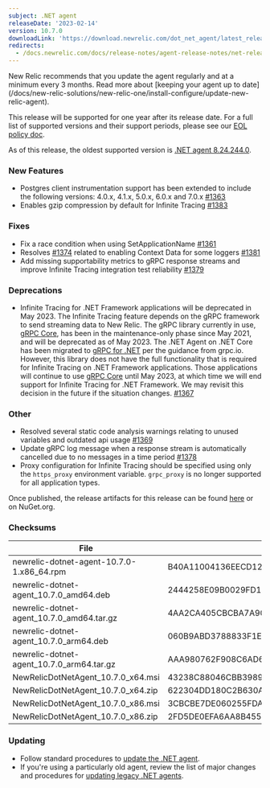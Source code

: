```yaml
---
subject: .NET agent
releaseDate: '2023-02-14'
version: 10.7.0
downloadLink: 'https://download.newrelic.com/dot_net_agent/latest_release'
redirects:
  - /docs.newrelic.com/docs/release-notes/agent-release-notes/net-release-notes/net-agent-1070
---
```


<Callout variant="important">
New Relic recommends that you update the agent regularly and at a minimum every 3 months. Read more about [keeping your agent up to date](/docs/new-relic-solutions/new-relic-one/install-configure/update-new-relic-agent).

This release will be supported for one year after its release date. For a full list of supported versions and their support periods, please see our [EOL policy doc](/docs/apm/agents/net-agent/getting-started/net-agent-eol-policy).

As of this release, the oldest supported version is [.NET agent 8.24.244.0](/docs/release-notes/agent-release-notes/net-release-notes/agent-8242440).
</Callout>

### New Features
* Postgres client instrumentation support has been extended to include the following versions: 4.0.x, 4.1.x, 5.0.x, 6.0.x and 7.0.x [#1363](https://github.com/newrelic/newrelic-dotnet-agent/pull/1363)
* Enables gzip compression by default for Infinite Tracing [#1383](https://github.com/newrelic/newrelic-dotnet-agent/pull/1383)

### Fixes
* Fix a race condition when using SetApplicationName [#1361](https://github.com/newrelic/newrelic-dotnet-agent/pull/1361)
* Resolves [#1374](https://github.com/newrelic/newrelic-dotnet-agent/issues/1374) related to enabling Context Data for some loggers [#1381](https://github.com/newrelic/newrelic-dotnet-agent/pull/1381)
* Add missing supportability metrics to gRPC response streams and improve Infinite Tracing integration test reliability [#1379](https://github.com/newrelic/newrelic-dotnet-agent/pull/1379)

### Deprecations
* Infinite Tracing for .NET Framework applications will be deprecated in May 2023. The Infinite Tracing feature depends on the gRPC framework to send streaming data to New Relic. The gRPC library currently in use, [gRPC Core](https://github.com/grpc/grpc/tree/master/src/csharp), has been in the maintenance-only phase since May 2021, and will be deprecated as of May 2023.  The .NET Agent on .NET Core has been migrated to [gRPC for .NET](https://github.com/grpc/grpc-dotnet) per the guidance from grpc.io. However, this library does not have the full functionality that is required for Infinite Tracing on .NET Framework applications.  Those applications will continue to use [gRPC Core](https://github.com/grpc/grpc/tree/master/src/csharp) until May 2023, at which time we will end support for Infinite Tracing for .NET Framework. We may revisit this decision in the future if the situation changes. [#1367](https://github.com/newrelic/newrelic-dotnet-agent/pull/1367)

### Other
* Resolved several static code analysis warnings relating to unused variables and outdated api usage [#1369](https://github.com/newrelic/newrelic-dotnet-agent/pull/1369)
* Update gRPC log message when a response stream is automatically cancelled due to no messages in a time period [#1378](https://github.com/newrelic/newrelic-dotnet-agent/pull/1378)
* Proxy configuration for Infinite Tracing should be specified using only the `https_proxy` environment variable. `grpc_proxy` is no longer supported for all application types.

Once published, the release artifacts for this release can be found [here](https://download.newrelic.com/dot_net_agent/latest_release/) or on NuGet.org.

### Checksums
| File | SHA - 256  Hash |
| ---| ---|
| newrelic-dotnet-agent-10.7.0-1.x86_64.rpm | B40A11004136EECD12F56BE28BDDE832E8D8494FC969A4A18EB058DC46E212EC |
| newrelic-dotnet-agent_10.7.0_amd64.deb | 2444258E09B0029FD18BEC9C21379E5A3F7DE2F67726C3C0D4944CEB271539FC |
| newrelic-dotnet-agent_10.7.0_amd64.tar.gz | 4AA2CA405CBCBA7A9045E13E888883027681314061FEF88B12605DBF2B1E0350 |
| newrelic-dotnet-agent_10.7.0_arm64.deb | 060B9ABD3788833F1EF3F9476EF83A8D4FBB46E5897E992C55830214F6C6F27D |
| newrelic-dotnet-agent_10.7.0_arm64.tar.gz | AAA980762F908C6AD69D085D4C40D55CBD38D8E1A0197DDE79CB3E9B7E55B593 |
| NewRelicDotNetAgent_10.7.0_x64.msi | 43238C88046CBB39896E749A9A5ED24190A450E3278D52C144777CF5B4FFDF1E |
| NewRelicDotNetAgent_10.7.0_x64.zip | 622304DD180C2B630A2DFDC00BB71172CF28BFF2CE4414C7AF5C15B64872E3DD |
| NewRelicDotNetAgent_10.7.0_x86.msi | 3CBCBE7DE060255FDA98A8B4BB7259DD9D0B4752678BA79936653D47031ADDF1 |
| NewRelicDotNetAgent_10.7.0_x86.zip | 2FD5DE0EFA6AA8B45568C70ACC0120D6264A1F3C2B5C5B7DCF8F2FB9CD3FCF6F |

### Updating

* Follow standard procedures to [update the .NET agent](/docs/agents/net-agent/installation-configuration/update-net-agent).
* If you're using a particularly old agent, review the list of major changes and procedures for [updating legacy .NET agents](/docs/agents/net-agent/troubleshooting/upgrade-legacy-net-agents).
